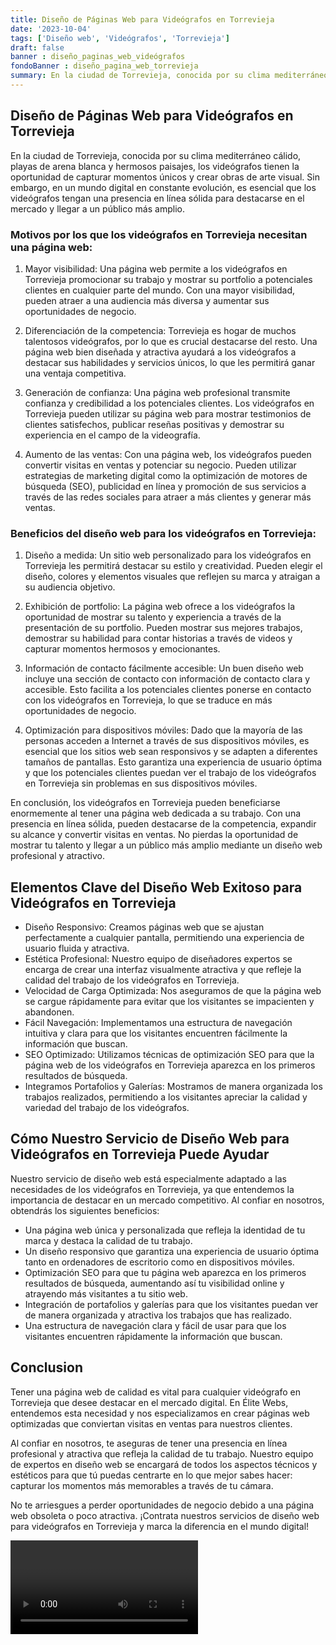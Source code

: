 ```yaml
---
title: Diseño de Páginas Web para Videógrafos en Torrevieja
date: '2023-10-04'
tags: ['Diseño web', 'Videógrafos', 'Torrevieja']
draft: false
banner : diseño_paginas_web_videógrafos
fondoBanner : diseño_pagina_web_torrevieja
summary: En la ciudad de Torrevieja, conocida por su clima mediterráneo cálido, playas de arena blanca y hermosos paisajes, los videógrafos tienen la oportunidad de capturar momentos únicos y crear obras de arte visual. Sin embargo, en un mundo digital en constante evolución, es esencial que los videógrafos tengan una presencia en línea sólida para destacarse en el mercado y llegar a un público más amplio.
---
```


## Diseño de Páginas Web para Videógrafos en Torrevieja

En la ciudad de Torrevieja, conocida por su clima mediterráneo cálido, playas de arena blanca y hermosos paisajes, los videógrafos tienen la oportunidad de capturar momentos únicos y crear obras de arte visual. Sin embargo, en un mundo digital en constante evolución, es esencial que los videógrafos tengan una presencia en línea sólida para destacarse en el mercado y llegar a un público más amplio.

### Motivos por los que los videógrafos en Torrevieja necesitan una página web:

1. Mayor visibilidad: Una página web permite a los videógrafos en Torrevieja promocionar su trabajo y mostrar su portfolio a potenciales clientes en cualquier parte del mundo. Con una mayor visibilidad, pueden atraer a una audiencia más diversa y aumentar sus oportunidades de negocio.

2. Diferenciación de la competencia: Torrevieja es hogar de muchos talentosos videógrafos, por lo que es crucial destacarse del resto. Una página web bien diseñada y atractiva ayudará a los videógrafos a destacar sus habilidades y servicios únicos, lo que les permitirá ganar una ventaja competitiva.

3. Generación de confianza: Una página web profesional transmite confianza y credibilidad a los potenciales clientes. Los videógrafos en Torrevieja pueden utilizar su página web para mostrar testimonios de clientes satisfechos, publicar reseñas positivas y demostrar su experiencia en el campo de la videografía.

4. Aumento de las ventas: Con una página web, los videógrafos pueden convertir visitas en ventas y potenciar su negocio. Pueden utilizar estrategias de marketing digital como la optimización de motores de búsqueda (SEO), publicidad en línea y promoción de sus servicios a través de las redes sociales para atraer a más clientes y generar más ventas.

### Beneficios del diseño web para los videógrafos en Torrevieja:

1. Diseño a medida: Un sitio web personalizado para los videógrafos en Torrevieja les permitirá destacar su estilo y creatividad. Pueden elegir el diseño, colores y elementos visuales que reflejen su marca y atraigan a su audiencia objetivo.

2. Exhibición de portfolio: La página web ofrece a los videógrafos la oportunidad de mostrar su talento y experiencia a través de la presentación de su portfolio. Pueden mostrar sus mejores trabajos, demostrar su habilidad para contar historias a través de videos y capturar momentos hermosos y emocionantes.

3. Información de contacto fácilmente accesible: Un buen diseño web incluye una sección de contacto con información de contacto clara y accesible. Esto facilita a los potenciales clientes ponerse en contacto con los videógrafos en Torrevieja, lo que se traduce en más oportunidades de negocio.

4. Optimización para dispositivos móviles: Dado que la mayoría de las personas acceden a Internet a través de sus dispositivos móviles, es esencial que los sitios web sean responsivos y se adapten a diferentes tamaños de pantallas. Esto garantiza una experiencia de usuario óptima y que los potenciales clientes puedan ver el trabajo de los videógrafos en Torrevieja sin problemas en sus dispositivos móviles.

En conclusión, los videógrafos en Torrevieja pueden beneficiarse enormemente al tener una página web dedicada a su trabajo. Con una presencia en línea sólida, pueden destacarse de la competencia, expandir su alcance y convertir visitas en ventas. No pierdas la oportunidad de mostrar tu talento y llegar a un público más amplio mediante un diseño web profesional y atractivo.

<GifSeo />

<Cta />

## Elementos Clave del Diseño Web Exitoso para Videógrafos en Torrevieja

- Diseño Responsivo: Creamos páginas web que se ajustan perfectamente a cualquier pantalla, permitiendo una experiencia de usuario fluida y atractiva.
- Estética Profesional: Nuestro equipo de diseñadores expertos se encarga de crear una interfaz visualmente atractiva y que refleje la calidad del trabajo de los videógrafos en Torrevieja.
- Velocidad de Carga Optimizada: Nos aseguramos de que la página web se cargue rápidamente para evitar que los visitantes se impacienten y abandonen.
- Fácil Navegación: Implementamos una estructura de navegación intuitiva y clara para que los visitantes encuentren fácilmente la información que buscan.
- SEO Optimizado: Utilizamos técnicas de optimización SEO para que la página web de los videógrafos en Torrevieja aparezca en los primeros resultados de búsqueda.
- Integramos Portafolios y Galerías: Mostramos de manera organizada los trabajos realizados, permitiendo a los visitantes apreciar la calidad y variedad del trabajo de los videógrafos.

## Cómo Nuestro Servicio de Diseño Web para Videógrafos en Torrevieja Puede Ayudar

Nuestro servicio de diseño web está especialmente adaptado a las necesidades de los videógrafos en Torrevieja, ya que entendemos la importancia de destacar en un mercado competitivo. Al confiar en nosotros, obtendrás los siguientes beneficios:

- Una página web única y personalizada que refleja la identidad de tu marca y destaca la calidad de tu trabajo.
- Un diseño responsivo que garantiza una experiencia de usuario óptima tanto en ordenadores de escritorio como en dispositivos móviles.
- Optimización SEO para que tu página web aparezca en los primeros resultados de búsqueda, aumentando así tu visibilidad online y atrayendo más visitantes a tu sitio web.
- Integración de portafolios y galerías para que los visitantes puedan ver de manera organizada y atractiva los trabajos que has realizado.
- Una estructura de navegación clara y fácil de usar para que los visitantes encuentren rápidamente la información que buscan.

## Conclusion

Tener una página web de calidad es vital para cualquier videógrafo en Torrevieja que desee destacar en el mercado digital. En Élite Webs, entendemos esta necesidad y nos especializamos en crear páginas web optimizadas que conviertan visitas en ventas para nuestros clientes.

Al confiar en nosotros, te aseguras de tener una presencia en línea profesional y atractiva que refleja la calidad de tu trabajo. Nuestro equipo de expertos en diseño web se encargará de todos los aspectos técnicos y estéticos para que tú puedas centrarte en lo que mejor sabes hacer: capturar los momentos más memorables a través de tu cámara.

No te arriesgues a perder oportunidades de negocio debido a una página web obsoleta o poco atractiva. ¡Contrata nuestros servicios de diseño web para videógrafos en Torrevieja y marca la diferencia en el mundo digital!

<Video />

<CtaBot job='Videógrafos' city='Torrevieja'/>

<Gmaps query='Torrevieja+españa+maps' />